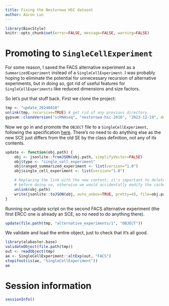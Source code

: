 ```yaml
---
title: Fixing the Nestorowa HSC dataset
author: Aaron Lun
---
```


```r
library(BiocStyle)
knitr::opts_chunk$set(error=FALSE, message=FALSE, warning=FALSE)
```

# Promoting to `SingleCellExperiment`

For some reason, I saved the FACS alternative experiment as a `SummarizedExperiment` instead of a `SingleCellExperiment`.
I was probably hoping to eliminate the potential for unnecessary recursion of alternative experiments, but in doing so,
got rid of useful features for `SingleCellExperiments` like reduced dimensions and size factors.

So let's put that stuff back.
First we clone the project:

```r
tmp <- "update_20240418"
unlink(tmp, recursive=TRUE) # get rid of any previous directory.
gypsum::cloneVersion("scRNAseq", "nestorowa-hsc-2016", "2023-12-19", destination=tmp)
```

Now we go in and promote the `OBJECT` file to a `SingleCellExperiment`, 
following the specification [here](https://github.com/ArtifactDB/takane/blob/gh-pages/docs/specifications/single_cell_experiment/1.0.md).
There's no need to do anything else as the new SCE just differs from the old SE by the class definition, not any of its contents.

```r
update <- function(obj.path) {
    obj <- jsonlite::fromJSON(obj.path, simplifyVector=FALSE)
    obj$type <- "single_cell_experiment"
    obj$ranged_summarized_experiment <- list(version="1.0")
    obj$single_cell_experiment <- list(version="1.0")

    # Replacing the link with the new content; it's important to delete the link
    # before doing so, otherwise we would accidentally modify the cache!
    unlink(obj.path) 
    write(jsonlite::toJSON(obj, auto_unbox=TRUE, pretty=4), file=obj.path)
}
```

Running our update script on the second FACS alternative experiment (the first ERCC one is already an SCE, so no need to do anything there).

```r
update(file.path(tmp, "alternative_experiments/1", "OBJECT"))
```

We validate and load the entire object, just to check that it's all good.

```r
library(alabaster.base)
validateObject(file.path(tmp))
out <- readObject(tmp)
ae <- SingleCellExperiment::altExp(out, "FACS")
stopifnot(is(ae, "SingleCellExperiment"))
ae
```

# Session information {-}

```r
sessionInfo()
```
